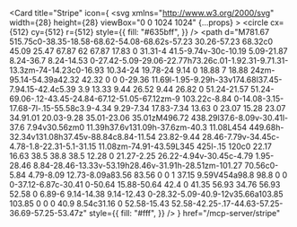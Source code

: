 <Card
  title="Stripe"
  icon={
    <svg
      xmlns="http://www.w3.org/2000/svg"
      width={28}
      height={28}
      viewBox="0 0 1024 1024"
      {...props}
    >
      <circle
        cx={512}
        cy={512}
        r={512}
        style={{
          fill: "#635bff",
        }}
      />
      <path
        d="M781.67 515.75c0-38.35-18.58-68.62-54.08-68.62s-57.23 30.26-57.23 68.32c0 45.09 25.47 67.87 62 67.87 17.83 0 31.31-4 41.5-9.74v-30c-10.19 5.09-21.87 8.24-36.7 8.24-14.53 0-27.42-5.09-29.06-22.77h73.26c.01-1.92.31-9.71.31-13.3zm-74-14.23c0-16.93 10.34-24 19.78-24 9.14 0 18.88 7 18.88 24zm-95.14-54.39a42.32 42.32 0 0 0-29.36 11.69l-1.95-9.29h-33v174.68l37.45-7.94.15-42.4c5.39 3.9 13.33 9.44 26.52 9.44 26.82 0 51.24-21.57 51.24-69.06-.12-43.45-24.84-67.12-51.05-67.12zm-9 103.22c-8.84 0-14.08-3.15-17.68-7l-.15-55.58c3.9-4.34 9.29-7.34 17.83-7.34 13.63 0 23.07 15.28 23.07 34.91.01 20.03-9.28 35.01-23.06 35.01zM496.72 438.29l37.6-8.09v-30.41l-37.6 7.94v30.56zm0 11.39h37.6v131.09h-37.6zm-40.3 11.08L454 449.68h-32.34v131.08h37.45v-88.84c8.84-11.54 23.82-9.44 28.46-7.79v-34.45c-4.78-1.8-22.31-5.1-31.15 11.08zm-74.91-43.59L345 425l-.15 120c0 22.17 16.63 38.5 38.8 38.5 12.28 0 21.27-2.25 26.22-4.94v-30.45c-4.79 1.95-28.46 8.84-28.46-13.33v-53.19h28.46v-31.91h-28.51zm-101.27 70.56c0-5.84 4.79-8.09 12.73-8.09a83.56 83.56 0 0 1 37.15 9.59V454a98.8 98.8 0 0 0-37.12-6.87c-30.41 0-50.64 15.88-50.64 42.4 0 41.35 56.93 34.76 56.93 52.58 0 6.89-6 9.14-14.38 9.14-12.43 0-28.32-5.09-40.9-12v35.66a103.85 103.85 0 0 0 40.9 8.54c31.16 0 52.58-15.43 52.58-42.25-.17-44.63-57.25-36.69-57.25-53.47z"
        style={{
          fill: "#fff",
        }}
      />
    </svg>
  }
  href="/mcp-server/stripe"
></Card> 